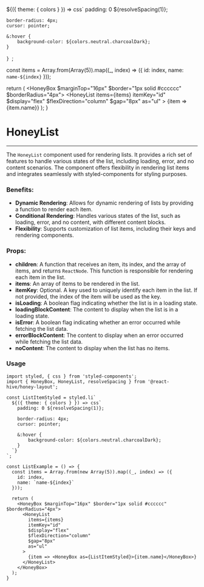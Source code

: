 

  ${({ theme: { colors } }) => css`
    padding: 0 ${resolveSpacing(1)};

    border-radius: 4px;
    cursor: pointer;

    &:hover {
        background-color: ${colors.neutral.charcoalDark};
    }
  `}
`;


  const items = Array.from(Array(5)).map((_, index) => ({
    id: index,
    name: `name-${index}`
  }));

  return (
    <HoneyBox $marginTop="16px" $border="1px solid #cccccc" $borderRadius="4px">
      <HoneyList
        items={items}
        itemKey="id"
        $display="flex"
        $flexDirection="column"
        $gap="8px"
        as="ul"
      >
        {item => <HoneyBox as={ListItemStyled}>{item.name}</HoneyBox>}
      </HoneyList>
    </HoneyBox>
  );
}

# HoneyList

---

The `HoneyList` component used for rendering lists.
It provides a rich set of features to handle various states of the list, including loading, error, and no content scenarios.
The component offers flexibility in rendering list items and integrates seamlessly with styled-components for styling purposes.

### Benefits:

* **Dynamic Rendering**: Allows for dynamic rendering of lists by providing a function to render each item.
* **Conditional Rendering**: Handles various states of the list, such as loading, error, and no content, with different content blocks.
* **Flexibility**: Supports customization of list items, including their keys and rendering components.

### Props:

* **children**: A function that receives an item, its index, and the array of items, and returns `ReactNode`.
  This function is responsible for rendering each item in the list.
* **items**: An array of items to be rendered in the list.
* **itemKey**: Optional. A key used to uniquely identify each item in the list.
  If not provided, the index of the item will be used as the key.
* **isLoading**: A boolean flag indicating whether the list is in a loading state.
* **loadingBlockContent**: The content to display when the list is in a loading state.
* **isError**: A boolean flag indicating whether an error occurred while fetching the list data.
* **errorBlockContent**: The content to display when an error occurred while fetching the list data.
* **noContent**: The content to display when the list has no items.

### Usage

<ListExample/>

```tsx
import styled, { css } from 'styled-components';
import { HoneyBox, HoneyList, resolveSpacing } from '@react-hive/honey-layout';

const ListItemStyled = styled.li`
  ${({ theme: { colors } }) => css`
    padding: 0 ${resolveSpacing(1)};

    border-radius: 4px;
    cursor: pointer;

    &:hover {
        background-color: ${colors.neutral.charcoalDark};
    }
  `}
`;

const ListExample = () => {
  const items = Array.from(new Array(5)).map((_, index) => ({
    id: index,
    name: `name-${index}`
  }));

  return (
    <HoneyBox $marginTop="16px" $border="1px solid #cccccc" $borderRadius="4px">
      <HoneyList
        items={items}
        itemKey="id"
        $display="flex"
        $flexDirection="column"
        $gap="8px"
        as="ul"
      >
        {item => <HoneyBox as={ListItemStyled}>{item.name}</HoneyBox>}
      </HoneyList>
    </HoneyBox>
  );
}
```